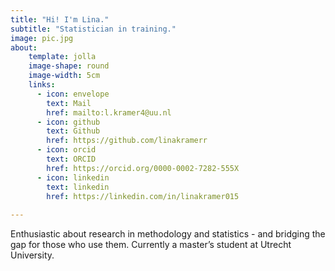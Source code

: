 ```yaml
---
title: "Hi! I'm Lina."
subtitle: "Statistician in training."
image: pic.jpg
about:
    template: jolla
    image-shape: round
    image-width: 5cm
    links:
      - icon: envelope
        text: Mail
        href: mailto:l.kramer4@uu.nl
      - icon: github
        text: Github
        href: https://github.com/linakramerr
      - icon: orcid
        text: ORCID
        href: https://orcid.org/0000-0002-7282-555X
      - icon: linkedin
        text: linkedin
        href: https://linkedin.com/in/linakramer015
        
---
```


Enthusiastic about research in methodology and statistics - and bridging the gap for those who use them. Currently a master's student at Utrecht University.
